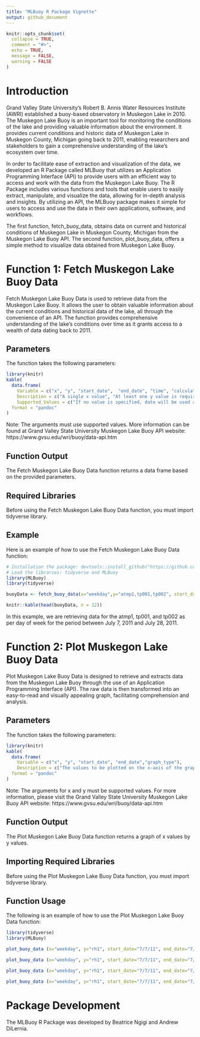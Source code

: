 ```yaml
---
title: "MLBuoy R Package Vignette"
output: github_document
---
```


```r
knitr::opts_chunk$set(
  collapse = TRUE,
  comment = "#>",
  echo = TRUE, 
  message = FALSE, 
  warning = FALSE
)
```

# **Introduction**

Grand Valley State University's Robert B. Annis Water Resources Institute (AWRI) established a buoy-based observatory in Muskegon Lake in 2010. The Muskegon Lake Buoy is an important tool for monitoring the conditions of the lake and providing valuable information about the environment. It provides current conditions and historic data of Muskegon Lake in Muskegon County, Michigan going back to 2011, enabling researchers and stakeholders to gain a comprehensive understanding of the lake's ecosystem over time. 

In order to facilitate ease of extraction and visualization of the data, we developed an R Package called MLBuoy that utilizes an Application Programming Interface (API) to provide users with an efficient way to access and work with the data from the Muskegon Lake Buoy. The R Package includes various functions and tools that enable users to easily extract, manipulate, and visualize the data, allowing for in-depth analysis and insights. By utilizing an API, the MLBuoy package makes it simple for users to access and use the data in their own applications, software, and workflows.

The first function, fetch_buoy_data, obtains data on current and historical conditions of Muskegon Lake in Muskegon County, Michigan from the Muskegon Lake Buoy API. The second function, plot_buoy_data, offers a simple method to visualize data obtained from Muskegon Lake Buoy.


# **Function 1: Fetch Muskegon Lake Buoy Data**

Fetch Muskegon Lake Buoy Data is used to retrieve data from the Muskegon Lake Buoy. It allows the user to obtain valuable information about the current conditions and historical data of the lake, all through the convenience of an API. The function provides comprehensive understanding of the lake's conditions over time as it grants access to a wealth of data dating back to 2011.

## **Parameters**

The function takes the following parameters:

```r
library(knitr)
kable(
  data.frame(
    Variable = c("x", "y", "start_date",  "end_date", "time", "calculation"), 
    Description = c("A single x value", "At least one y value is required", "A specific date in time that marks the beginning of a particular period","A specific date in time that marks the end of a particular period", "Time values must be in the 24-hour format H:MM or HH:MM.", "The mathematical calculation performed on the range points within an x variable's concentration"),
    Supported_Values = c("If no value is specified, date will be used as the default", "Multiple y values should be separated by a comma", "Date values must be in the format MM/DD/YYYY or M/D/YY. The default value is 10/01/2022", "Values must be in the format MM/DD/YYYY or M/D/YY. The default date is 10/31/2022", "The values must be divisible by 15 minutes (0:00, 0:15, 0:30, and 0:45). If no value is provided then all times are considered.", "Average, Minimum and Maximum")), 
  format = "pandoc"
)
```


Note: The arguments must use supported values. More information can be found at Grand Valley State University Muskegon Lake Buoy API website: https://www.gvsu.edu/wri/buoy/data-api.htm

## **Function Output**

The Fetch Muskegon Lake Buoy Data function returns a data frame based on the provided parameters.

## **Required Libraries**

Before using the Fetch Muskegon Lake Buoy Data function, you must import tidyverse library.

## **Example**

Here is an example of how to use the Fetch Muskegon Lake Buoy Data function:

```r
# Installation the package: devtools::install_github("https://github.com/BNgigi/MLBuoy")
# Load the libraries: tidyverse and MLBuoy
library(MLBuoy)
library(tidyverse)

buoyData <- fetch_buoy_data(x="weekday",y="atmp1,tp001,tp002", start_date="7/7/11", end_date="7/28/11")

knitr::kable(head(buoyData, n = 12))
```

In this example, we are retrieving data for the atmp1, tp001, and tp002 as per day of week for the period between July 7, 2011 and July 28, 2011.

# **Function 2: Plot Muskegon Lake Buoy Data**

Plot Muskegon Lake Buoy Data is designed to retrieve and extracts data from the Muskegon Lake Buoy through the use of an Application Programming Interface (API). The raw data is then transformed into an easy-to-read and visually appealing graph, facilitating comprehension and analysis.

## **Parameters**

The function takes the following parameters:

```r
library(knitr)
kable(
  data.frame(
    Variable = c("x", "y", "start_date", "end_date","graph_type"), 
    Description = c("The values to be plotted on the x-axis of the graph. If no value is specified, date will be used as the default.", "The values to be used on the y-axis of the graph. Multiple y values should be separated by a comma.","A specific date in time that marks the beginning of a particular period. Date values must be in the format MM/DD/YYYY or M/D/YY. The default value is 10/01/2022.", "A specific date in time that marks the end of a particular period. Values must be in the format MM/DD/YYYY or M/D/YY. The default date is 10/31/2022.", "The type of chart to be plotted. The supported types are scatter, line, bar, and boxplot.")), 
  format = "pandoc"
)
```


Note: The arguments for x and y must be supported values. For more information, please visit the Grand Valley State University Muskegon Lake Buoy API website: https://www.gvsu.edu/wri/buoy/data-api.htm

## **Function Output**

The Plot Muskegon Lake Buoy Data function returns a graph of x values by y values.

## **Importing Required Libraries**

Before using the Plot Muskegon Lake Buoy Data function, you must import tidyverse library.

## **Function Usage**

The following is an example of how to use the Plot Muskegon Lake Buoy Data function:

```r
library(tidyverse)
library(MLBuoy)

plot_buoy_data (x="weekday", y="rh1", start_date="7/7/11", end_date="7/28/11", graph_type="scatter")

plot_buoy_data (x="weekday", y="rh1", start_date="7/7/11", end_date="7/28/11", graph_type="line")

plot_buoy_data (x="weekday", y="rh1", start_date="7/7/11", end_date="7/28/11", graph_type="bar")

plot_buoy_data (x="weekday", y="rh1", start_date="7/7/11", end_date="7/28/11", graph_type="boxplot")
```

# **Package Development**

The MLBuoy R Package was developed by Beatrice Ngigi and Andrew DiLernia.


